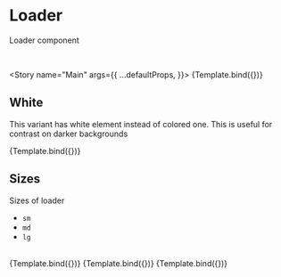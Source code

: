 
<Meta title="MDX/Loader" component={Loader} />



# Loader

Loader component

<br />

<Story
  name="Main"
  args={{
    ...defaultProps,
  }}>
  {Template.bind({})}
</Story>

## White

This variant has white element instead of colored one. This is useful for contrast on darker backgrounds

<Canvas>
  <Story
    name="White"
    args={{
      ...defaultProps,
      white: true,
      size: 'lg',
    }}>
    {Template.bind({})}
  </Story>
</Canvas>

## Sizes

Sizes of loader

- `sm`
- `md`
- `lg`

<br />

<Canvas>
  <Story
    name="Large"
    args={{
      ...defaultProps,
      size: 'lg',
    }}>
    {Template.bind({})}
  </Story>
  <Story
    name="Medium"
    args={{
      ...defaultProps,
      size: 'md',
    }}>
    {Template.bind({})}
  </Story>
  <Story
    name="Small"
    args={{
      ...defaultProps,
      size: 'sm',
    }}>
    {Template.bind({})}
  </Story>
</Canvas>

<ArgsTable of={Loader} />

